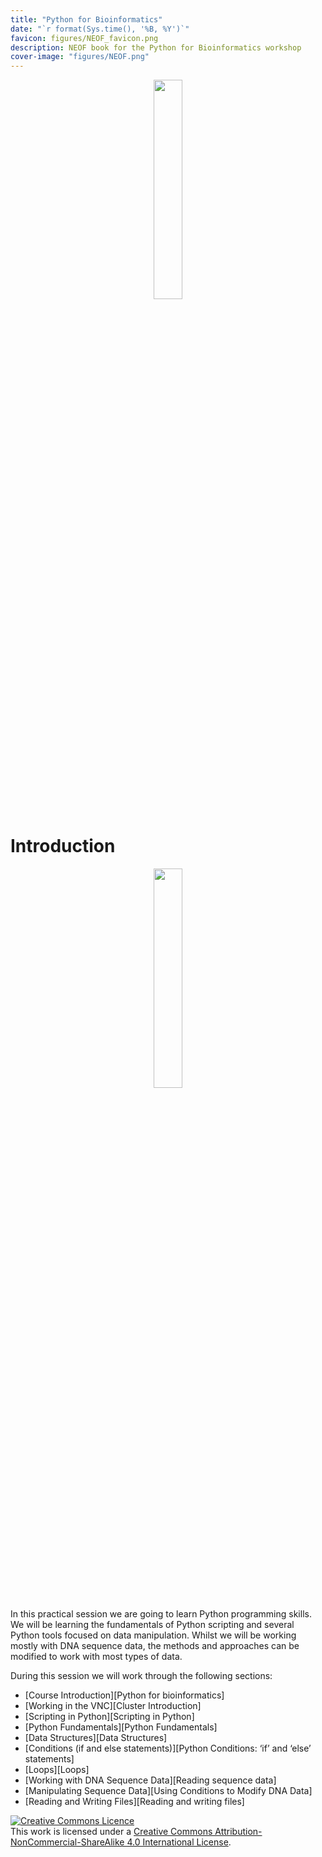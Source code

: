 ```yaml
---
title: "Python for Bioinformatics"
date: "`r format(Sys.time(), '%B, %Y')`"
favicon: figures/NEOF_favicon.png
description: NEOF book for the Python for Bioinformatics workshop
cover-image: "figures/NEOF.png"
---
```


<center>![](figures/NEOF_logo.png){width=30%}</center>

# Introduction

<center>![](figures/python.png){width=30%}</center>

In this practical session we are going to learn Python programming skills. We will be learning the fundamentals of Python scripting and several Python tools focused on data manipulation. Whilst we will be working mostly with DNA sequence data, the methods and approaches can be modified to work with most types of data.

During this session we will work through the following sections:

- [Course Introduction][Python for bioinformatics]
- [Working in the VNC][Cluster Introduction]
- [Scripting in Python][Scripting in Python]
- [Python Fundamentals][Python Fundamentals]
- [Data Structures][Data Structures]
- [Conditions (if and else statements)][Python Conditions: 'if' and 'else' statements]
- [Loops][Loops]
- [Working with DNA Sequence Data][Reading sequence data]
- [Manipulating Sequence Data][Using Conditions to Modify DNA Data]
- [Reading and Writing Files][Reading and writing files]

<a rel="license" href="http://creativecommons.org/licenses/by-nc-sa/4.0/"><img alt="Creative Commons Licence" style="border-width:0" src="https://i.creativecommons.org/l/by-nc-sa/4.0/88x31.png" /></a><br />This work is licensed under a <a rel="license" href="http://creativecommons.org/licenses/by-nc-sa/4.0/">Creative Commons Attribution-NonCommercial-ShareAlike 4.0 International License</a>.